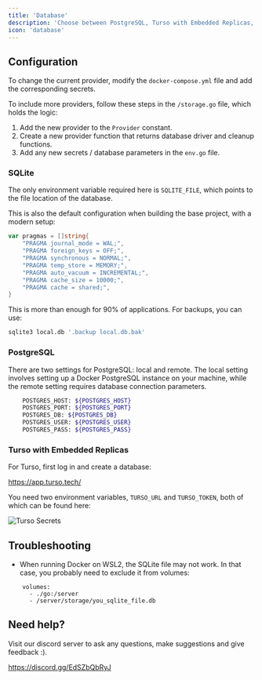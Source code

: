 ```yaml
---
title: 'Database'
description: 'Choose between PostgreSQL, Turso with Embedded Replicas, or SQLite'
icon: 'database'
---
```


## Configuration

To change the current provider, modify the `docker-compose.yml` file and add the corresponding secrets.

To include more providers, follow these steps in the `/storage.go` file, which holds the logic:

1. Add the new provider to the `Provider` constant.
2. Create a new provider function that returns database driver and cleanup functions.
3. Add any new secrets / database parameters in the `env.go` file.

### SQLite

The only environment variable required here is `SQLITE_FILE`, which points to the file location of the database.

This is also the default configuration when building the base project, with a modern setup:

```go
var pragmas = []string{
	"PRAGMA journal_mode = WAL;",
	"PRAGMA foreign_keys = OFF;",
	"PRAGMA synchronous = NORMAL;",
	"PRAGMA temp_store = MEMORY;",
	"PRAGMA auto_vacuum = INCREMENTAL;",
	"PRAGMA cache_size = 10000;",
	"PRAGMA cache = shared;",
}
```

This is more than enough for 90% of applications. For backups, you can use:

```bash
sqlite3 local.db '.backup local.db.bak'
```

### PostgreSQL

There are two settings for PostgreSQL: local and remote. The local setting involves setting up a Docker PostgreSQL instance on your machine, while the remote setting requires database connection parameters.

```bash
    POSTGRES_HOST: ${POSTGRES_HOST}
    POSTGRES_PORT: ${POSTGRES_PORT}
    POSTGRES_DB: ${POSTGRES_DB}
    POSTGRES_USER: ${POSTGRES_USER}
    POSTGRES_PASS: ${POSTGRES_PASS}
```

### Turso with Embedded Replicas

For Turso, first log in and create a database:

https://app.turso.tech/

You need two environment variables, `TURSO_URL` and `TURSO_TOKEN`, both of which can be found here:

![Turso Secrets](/images/turso.jpeg)

## Troubleshooting

- When running Docker on WSL2, the SQLite file may not work. In that case, you probably need to exclude it from volumes:
```
    volumes:
      - ./go:/server
      - /server/storage/you_sqlite_file.db
```

## Need help?

Visit our discord server to ask any questions, make suggestions and give feedback :).

https://discord.gg/EdSZbQbRyJ
